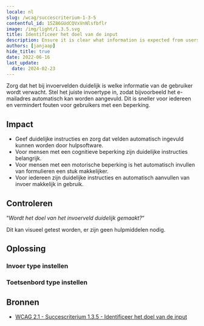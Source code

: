 ```yaml
---
locale: nl
slug: /wcag/succescriterium-1-3-5
contentful_id: 15Z86GUdCQVxVnNlsfbflr
image: /img/light/1.3.5.svg
title: Identificeer het doel van de input
description: Ensure it is clear what information is expected from users inside input fields.
authors: [janjaap]
hide_title: true
date: 2022-06-16
last_update:
  date: 2024-02-23
---
```


<Hero
  title="Identificeer het doel van de input"
  imageSrc="/img/light/1.3.5.svg"
  alt="WCAG 1.3.5 - Logo"
  prefix="Succescriterium 1.3.5"
  suffix="Niveau AA"
/>

Zorg dat het bij invoervelden duidelijk is welke informatie van de gebruiker wordt verwacht. Stel het juiste invoertype in, zodat bijvoorbeeld het e-mailadres automatisch kan worden aangevuld. Dit is sneller voor iedereen en vermindert fouten voor gebruikers met een beperking.

## Impact

- Geef duidelijke instructies en zorg dat velden automatisch ingevuld kunnen worden door hulpsoftware.
- Voor mensen met een cognitieve beperking zijn duidelijke instructies belangrijk.
- Voor mensen met een motorische beperking is het automatisch invullen van formulieren een stuk makkelijker.
- Voor iedereen zijn duidelijke instructies en automatisch aanvullen van invoer makkelijk in gebruik.

## Controleren

“*Wordt het doel van het invoerveld duidelijk gemaakt?*“

Dit kan visueel getest worden, er zijn geen hulpmiddelen nodig.

## Oplossing

### Invoer type instellen

<CodeSample id="input-content-type" locale="nl"/>

### Toetsenbord type instellen

<CodeSample id="input-keyboard-type" locale="nl"/>

## Bronnen

- [WCAG 2.1 - Succescriterium 1.3.5 - Identificeer het doel van de input](https://www.w3.org/Translations/WCAG21-nl/#identificeer-het-doel-van-de-input)
